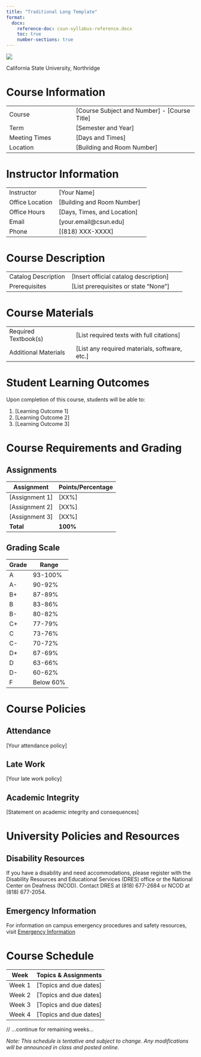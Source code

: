 ```yaml
---
title: "Traditional Long Template"
format:
  docx:
    reference-doc: csun-syllabus-reference.docx
    toc: true
    number-sections: true
---
```


![](csun-logo-syllabi.png)

::: {custom-style="Institution"}
California State University, Northridge
:::

# Course Information

| | |
|---------------------------|--------------------------------------------------|
| Course | [Course Subject and Number] - [Course Title] |
| Term | [Semester and Year] |
| Meeting Times | [Days and Times] |
| Location | [Building and Room Number] |

# Instructor Information

| | |
|---------------------------|--------------------------------------------------|
| Instructor | [Your Name] |
| Office Location | [Building and Room Number] |
| Office Hours | [Days, Times, and Location] |
| Email | [your.email@csun.edu] |
| Phone | [(818) XXX-XXXX] |

# Course Description

| | |
|---------------------------|--------------------------------------------------|
| Catalog Description | [Insert official catalog description] |
| Prerequisites | [List prerequisites or state "None"] |

# Course Materials

| | |
|---------------------------|--------------------------------------------------|
| Required Textbook(s) | [List required texts with full citations] |
| Additional Materials | [List any required materials, software, etc.] |

# Student Learning Outcomes

Upon completion of this course, students will be able to:

1. [Learning Outcome 1]
2. [Learning Outcome 2]
3. [Learning Outcome 3]

# Course Requirements and Grading

## Assignments

| Assignment | Points/Percentage |
|------------|------------------|
| [Assignment 1] | [XX%] |
| [Assignment 2] | [XX%] |
| [Assignment 3] | [XX%] |
| **Total** | **100%** |

## Grading Scale

| Grade | Range |
|-------|--------|
| A | 93-100% |
| A- | 90-92% |
| B+ | 87-89% |
| B | 83-86% |
| B- | 80-82% |
| C+ | 77-79% |
| C | 73-76% |
| C- | 70-72% |
| D+ | 67-69% |
| D | 63-66% |
| D- | 60-62% |
| F | Below 60% |

# Course Policies

## Attendance
[Your attendance policy]

## Late Work
[Your late work policy]

## Academic Integrity
[Statement on academic integrity and consequences]

# University Policies and Resources

## Disability Resources
If you have a disability and need accommodations, please register with the Disability Resources and Educational Services (DRES) office or the National Center on Deafness (NCOD). Contact DRES at (818) 677-2684 or NCOD at (818) 677-2054.

## Emergency Information
For information on campus emergency procedures and safety resources, visit [Emergency Information](https://www.csun.edu/emergency)

# Course Schedule

| Week | Topics & Assignments |
|------|---------------------|
| Week 1 | [Topics and due dates] |
| Week 2 | [Topics and due dates] |
| Week 3 | [Topics and due dates] |
| Week 4 | [Topics and due dates] |
// ...continue for remaining weeks...

*Note: This schedule is tentative and subject to change. Any modifications will be announced in class and posted online.*